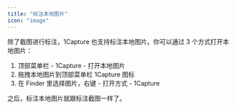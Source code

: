 ```yaml
---
title: "标注本地图片"
icon: "image"
---
```


除了截图进行标注，1Capture 也支持标注本地图片。你可以通过 3 个方式打开本地图片：

1. 顶部菜单栏 - 1Capture - 打开本地图片
2. 拖拽本地图片到顶部菜单栏 1Capture 图标
3. 在 Finder 里选择图片，右键 - 打开方式 - 1Capture

之后，标注本地图片就跟标注截图一样了。